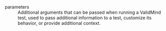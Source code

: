 parameters
: Additional arguments that can be passed when running a ValidMind test, used to pass additional information to a test, customize its behavior, or provide additional context.
